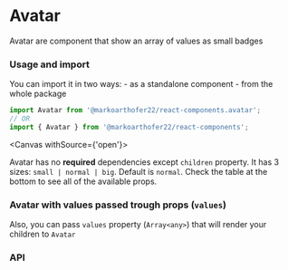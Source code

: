 
# Avatar

Avatar are component that show an array of values as small badges

### Usage and import

You can import it in two ways: - as a standalone component - from the whole package

```jsx
import Avatar from '@markoarthofer22/react-components.avatar';
// OR
import { Avatar } from '@markoarthofer22/react-components';
```

<Canvas withSource={'open'}>
    <Story id='designs-atoms-avatar--default' />
</Canvas>

Avatar has no **required** dependencies except `children` property. It has 3 sizes:
`small | normal | big`. Default is `normal`. Check the table at the bottom to see
all of the available props.

### Avatar with values passed trough props (`values`)

<Canvas>
    <Story id='designs-atoms-avatar--avatar-with-array-of-values' />
</Canvas>

Also, you can pass `values` property (`Array<any>`) that will render your children to `Avatar`

<div style={{ marginBottom: '50px' }} />

### API

<ArgsTable of={Avatar} />
